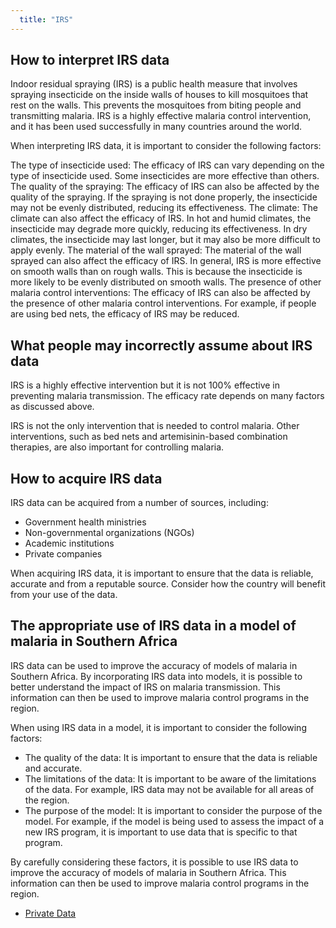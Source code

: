 ```yaml
---
  title: "IRS"
---
```


## How to interpret IRS data

Indoor residual spraying (IRS) is a public health measure that involves spraying insecticide on the inside walls of houses to kill mosquitoes that rest on the walls. This prevents the mosquitoes from biting people and transmitting malaria. IRS is a highly effective malaria control intervention, and it has been used successfully in many countries around the world.

When interpreting IRS data, it is important to consider the following factors:
  
The type of insecticide used: The efficacy of IRS can vary depending on the type of insecticide used. Some insecticides are more effective than others.
The quality of the spraying: The efficacy of IRS can also be affected by the quality of the spraying. If the spraying is not done properly, the insecticide may not be evenly distributed, reducing its effectiveness.
The climate: The climate can also affect the efficacy of IRS. In hot and humid climates, the insecticide may degrade more quickly, reducing its effectiveness. In dry climates, the insecticide may last longer, but it may also be more difficult to apply evenly.
The material of the wall sprayed: The material of the wall sprayed can also affect the efficacy of IRS. In general, IRS is more effective on smooth walls than on rough walls. This is because the insecticide is more likely to be evenly distributed on smooth walls.
The presence of other malaria control interventions: The efficacy of IRS can also be affected by the presence of other malaria control interventions. For example, if people are using bed nets, the efficacy of IRS may be reduced.

## What people may incorrectly assume about IRS data

IRS is a highly effective intervention but it is not 100% effective in preventing malaria transmission. The efficacy rate depends on many factors as discussed above.

IRS is not the only intervention that is needed to control malaria. Other interventions, such as bed nets and artemisinin-based combination therapies, are also important for controlling malaria.

## How to acquire IRS data

IRS data can be acquired from a number of sources, including:
  
* Government health ministries
* Non-governmental organizations (NGOs)
* Academic institutions
* Private companies

When acquiring IRS data, it is important to ensure that the data is reliable, accurate and from a reputable source. Consider how the country will benefit from your use of the data. 

## The appropriate use of IRS data in a model of malaria in Southern Africa

IRS data can be used to improve the accuracy of models of malaria in Southern Africa. 
By incorporating IRS data into models, it is possible to better understand the impact of IRS on malaria transmission. This information can then be used to improve malaria control programs in the region.

When using IRS data in a model, it is important to consider the following factors:
  
* The quality of the data: It is important to ensure that the data is reliable and accurate.
* The limitations of the data: It is important to be aware of the limitations of the data. For example, IRS data may not be available for all areas of the region.
* The purpose of the model: It is important to consider the purpose of the model. For example, if the model is being used to assess the impact of a new IRS program, it is important to use data that is specific to that program.

By carefully considering these factors, it is possible to use IRS data to improve the accuracy of models of malaria in Southern Africa. This information can then be used to improve malaria control programs in the region.

* [Private Data](/datasets/irs_general.html)